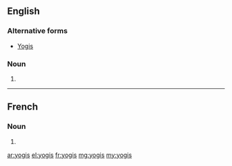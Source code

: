 ==English==

===Alternative forms===
* [[Yogis]]

===Noun===
{{head|en|noun plural form}}

# {{plural of|yogi|lang=en}}

----

==French==

===Noun===
{{head|fr|noun plural form|cat2= nouns lacking gender}}

# {{plural of|yogi|lang=fr}}

[[ar:yogis]]
[[el:yogis]]
[[fr:yogis]]
[[mg:yogis]]
[[my:yogis]]